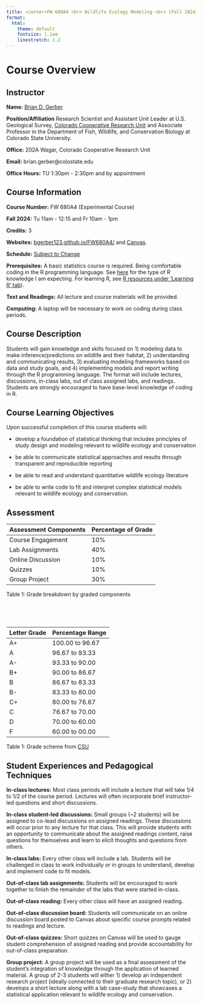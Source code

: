 ```yaml
---
title: <center>FW 680A4 <br> Wildlife Ecology Modeling <br> (Fall 2024)</center>
format:
  html: 
    theme: default
    fontsize: 1.1em
    linestretch: 1.2
---
```



# Course Overview

## Instructor

**Name**:  [Brian D. Gerber](https://bgerber123.github.io/)

**Position/Affiliation** Research Scientist and Assistant Unit Leader at U.S. Geological Survey, [Colorado Cooperative Research Unit](https://www1.usgs.gov/coopunits/unit/Colorado) and Associate Professor in the Department of Fish, Wildlife, and Conservation Biology at Colorado State University. 

**Office:**  202A Wagar, Colorado Cooperative Research Unit

**Email:** brian.gerber@colostate.edu

**Office Hours:** TU 1:30pm - 2:30pm and by appointment


## Course Information

**Course Number:** FW 680A4 (Experimental Course)

**Fall 2024:** Tu 11am - 12:15 and Fr 10am - 1pm

**Credits:** 3

**Websites:**  [bgerber123.github.io/FW680A4/](/FW680A4/index.qmd) and [Canvas](https://colostate.instructure.com/).

**Schedule:** [Subject to Change](/FW680A4/schedule.qmd)

**Prerequisites:**  A basic statistics course is required. Being comfortable coding in the R programming language. See [here](/FW680A4/Rknowledge.qmd) for the type of R knowledge I am expecting. For learning R, see [R resources under 'Learning R' tab](/FW680A4/)).


**Text and Readings:** All lecture and course materials will be provided. 

**Computing:** A laptop will be necessary to work on coding during class periods.


## Course Description

Students will gain knowledge and skills focused on 1) modeling data to make inference/predictions on wildlife and their habitat, 2) understanding and communicating results, 3) evaluating modeling frameworks based on data and study goals, and 4) implementing models and report writing through the R programming language. The format will include lectures, discussions, in-class labs, out of class assigned labs, and readings. Students are strongly encouraged to have base-level knowledge of coding in R.

## Course Learning Objectives

Upon successful completion of this course students will: 

- develop a foundation of statistical thinking that includes principles of study design and modeling relevant to wildlife ecology and conservation

- be able to communicate statistical approaches and results through transparent and reproducible reporting

- be able to read and understand quantitative wildlife ecology literature

- be able to write code to fit and interpret complex statistical models relevant to wildlife ecology and conservation.  


## Assessment

Assessment Components  | Percentage of Grade
--------------------   | -------------------
Course Engagement      | 10%
Lab Assignments        | 40%
Online Discussion      | 10%
Quizzes                | 10%
Group Project          | 30%
 
Table 1: Grade breakdown by graded components

<br>

<br>


 Letter Grade         | Percentage Range
--------------------  | -------------------
A+                    | 100.00 to 96.67
A                     | 96.67 to 93.33
A-                    | 93.33 to 90.00
B+                    | 90.00 to 86.67
B                     | 86.67 to 83.33
B-                    | 83.33 to 80.00
C+                    | 80.00 to 76.67
C                     | 76.67 to 70.00
D                     | 70.00 to 60.00
F                     | 60.00 to 00.00

Table 1: Grade scheme from [CSU](https://canvas.colostate.edu/grading-schemes/)


## Student Experiences and Pedagogical Techniques

**In-class lectures:** Most class periods will include a lecture that will take 1/4 to 1/2 of the course period. Lectures will often incorporate brief instructor-led questions and short discussions.

**In-class student-led discussions:** Small groups (~2 students) will be assigned to co-lead discussions on assigned readings. These discussions will occur prior to any lecture for that class. This will provide students with an opportunity to communicate about the assigned readings content, raise questions for themselves and learn to elicit thoughts and questions from others. 

**In-class labs:** Every other class will include a lab. Students will be challenged in class to work individually or in groups to understand, develop and implement code to fit models.

**Out-of-class lab assignments:** Students will be encouraged to work together to finish the remainder of the labs that were started in-class. 

**Out-of-class reading:** Every other class will have an assigned reading. 

**Out-of-class discussion board:** Students will communicate on an online discussion board posted to Canvas about specific course prompts related to readings and lecture. 

**Out-of-class quizzes:** Short quizzes on Canvas will be used to gauge student comprehension of assigned reading and provide accountability for out-of-class preparation. 

**Group project:** A group project will be used as a final assessment of the student's integration of knowledge through the application of learned material. A group of 2-3 students will either 1) develop an independent research project (ideally connected to their graduate research topic), or 2) develops a short lecture along with a lab case-study that showcases a statistical application relevant to wildlife ecology and conservation.

